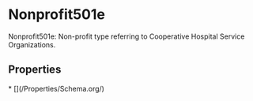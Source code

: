 
# Nonprofit501e

Nonprofit501e: Non-profit type referring to Cooperative Hospital Service Organizations.

## Properties

<Grid>
* [](/Properties/Schema.org/)

</Grid>

